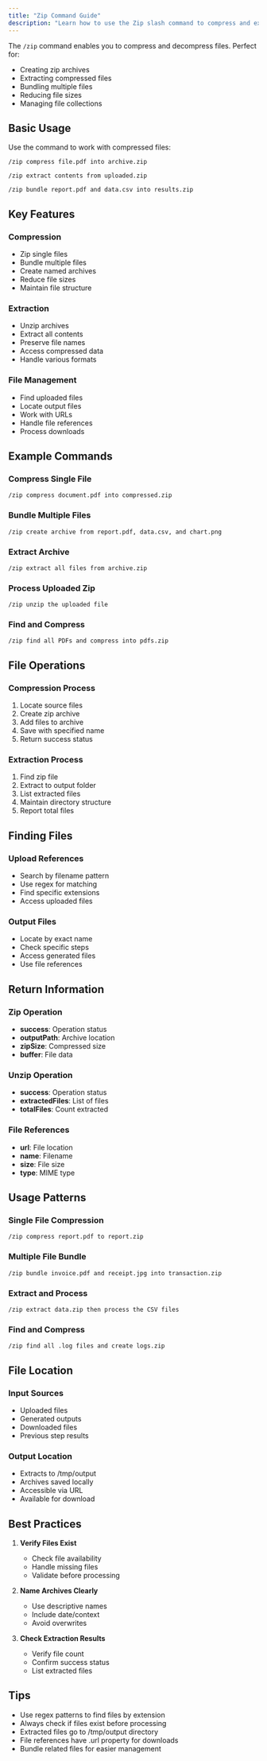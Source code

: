 ```yaml
---
title: "Zip Command Guide"
description: "Learn how to use the Zip slash command to compress and extract files"
---
```


The `/zip` command enables you to compress and decompress files. Perfect for:

- Creating zip archives
- Extracting compressed files
- Bundling multiple files
- Reducing file sizes
- Managing file collections

## Basic Usage

Use the command to work with compressed files:

```
/zip compress file.pdf into archive.zip
```

```
/zip extract contents from uploaded.zip
```

```
/zip bundle report.pdf and data.csv into results.zip
```

## Key Features

### Compression
- Zip single files
- Bundle multiple files
- Create named archives
- Reduce file sizes
- Maintain file structure

### Extraction
- Unzip archives
- Extract all contents
- Preserve file names
- Access compressed data
- Handle various formats

### File Management
- Find uploaded files
- Locate output files
- Work with URLs
- Handle file references
- Process downloads

## Example Commands

### Compress Single File
```
/zip compress document.pdf into compressed.zip
```

### Bundle Multiple Files
```
/zip create archive from report.pdf, data.csv, and chart.png
```

### Extract Archive
```
/zip extract all files from archive.zip
```

### Process Uploaded Zip
```
/zip unzip the uploaded file
```

### Find and Compress
```
/zip find all PDFs and compress into pdfs.zip
```

## File Operations

### Compression Process
1. Locate source files
2. Create zip archive
3. Add files to archive
4. Save with specified name
5. Return success status

### Extraction Process
1. Find zip file
2. Extract to output folder
3. List extracted files
4. Maintain directory structure
5. Report total files

## Finding Files

### Upload References
- Search by filename pattern
- Use regex for matching
- Find specific extensions
- Access uploaded files

### Output Files
- Locate by exact name
- Check specific steps
- Access generated files
- Use file references

## Return Information

### Zip Operation
- **success**: Operation status
- **outputPath**: Archive location
- **zipSize**: Compressed size
- **buffer**: File data

### Unzip Operation
- **success**: Operation status
- **extractedFiles**: List of files
- **totalFiles**: Count extracted

### File References
- **url**: File location
- **name**: Filename
- **size**: File size
- **type**: MIME type

## Usage Patterns

### Single File Compression
```
/zip compress report.pdf to report.zip
```

### Multiple File Bundle
```
/zip bundle invoice.pdf and receipt.jpg into transaction.zip
```

### Extract and Process
```
/zip extract data.zip then process the CSV files
```

### Find and Compress
```
/zip find all .log files and create logs.zip
```

## File Location

### Input Sources
- Uploaded files
- Generated outputs
- Downloaded files
- Previous step results

### Output Location
- Extracts to /tmp/output
- Archives saved locally
- Accessible via URL
- Available for download

## Best Practices

1. **Verify Files Exist**
   - Check file availability
   - Handle missing files
   - Validate before processing

2. **Name Archives Clearly**
   - Use descriptive names
   - Include date/context
   - Avoid overwrites

3. **Check Extraction Results**
   - Verify file count
   - Confirm success status
   - List extracted files

## Tips
- Use regex patterns to find files by extension
- Always check if files exist before processing
- Extracted files go to /tmp/output directory
- File references have .url property for downloads
- Bundle related files for easier management 